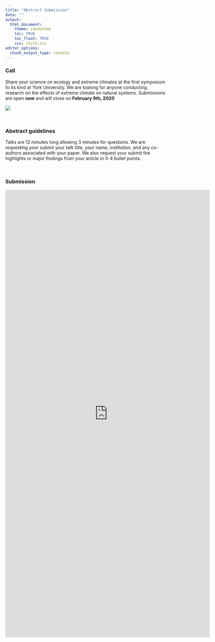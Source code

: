```yaml
---
title: "Abstract Submission"
date: ""
output: 
  html_document:
    theme: sandstone
    toc: TRUE
    toc_float: TRUE
    css: style.css
editor_options: 
  chunk_output_type: console
---
```



### Call

Share your science on ecology and extreme climates at the first symposium fo its kind at York University. We are looking for anyone conducting research on the effects of extreme climate on natural systems. Submissions are open **now** and will close on **February 9th, 2020**

![](images/talk.jpg)

<br>

### Abstract guidelines 

Talks are 12 minutes long allowing 3 minutes for questions. We are requesting your submit your talk title, your name, institution, and any co-authors associated with your paper. We also request your submit the highlights or major findings from your article in 3-4 bullet points. 

<br>

### Submission

<iframe src="https://docs.google.com/forms/d/e/1FAIpQLScG6hNl1bM6JD_d18TqzJwSjF22PBKNd60w2YiouZb4ZrQgsQ/viewform?embedded=true" width="640" height="1400" frameborder="0" marginheight="0" marginwidth="0"></iframe>